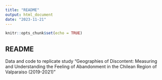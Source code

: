 ```yaml
---
title: "README"
output: html_document
date: "2023-11-21"
---
```


```r
knitr::opts_chunk$set(echo = TRUE)
```

## README
Data and code to replicate study "Geographies of Discontent: Measuring and Understanding the Feeling of Abandonment in the Chilean Region of Valparaiso (2019-2021)"
